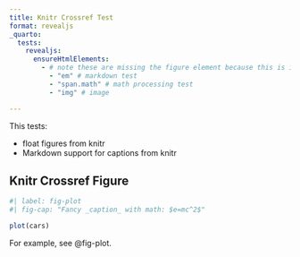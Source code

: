 ```yaml
---
title: Knitr Crossref Test
format: revealjs
_quarto:
  tests:
    revealjs:
      ensureHtmlElements:
        - # note these are missing the figure element because this is in autostretch and we need to butcher the DOM for it
          - "em" # markdown test
          - "span.math" # math processing test
          - "img" # image

---
```



This tests:

- float figures from knitr
- Markdown support for captions from knitr

## Knitr Crossref Figure

```r
#| label: fig-plot
#| fig-cap: "Fancy _caption_ with math: $e=mc^2$"

plot(cars)
```

For example, see @fig-plot.